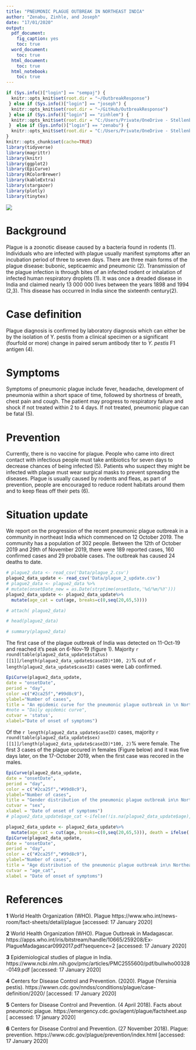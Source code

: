 ```yaml
---
title: "PNEUMONIC PLAGUE OUTBREAK IN NORTHEAST INDIA"
author: "Zenabu, Zinhle, and Joseph"
date: "17/01/2020"
output:
  pdf_document:
    fig_caption: yes
    toc: true
  word_document:
    toc: true
  html_document:
    toc: true
  html_notebook:
    toc: true
---
```


```r
if (Sys.info()["login"] == "sempaj") {
  knitr::opts_knit$set(root.dir = "~/OutbreakResponse")
 } else if (Sys.info()["login"] == "joseph") {
  knitr::opts_knit$set(root.dir = "~/GitHub/OutbreakResponse")
 } else if (Sys.info()["login"] == "zinhlem") {
  knitr::opts_knit$set(root.dir = "C:/Users/Private/OneDrive - Stellenbosch University/SACEMA Projects/GOARN-WHO/SMARTIES_ASSIGNMENT")
 }  else if (Sys.info()["login"] == "zenabu") {
  knitr::opts_knit$set(root.dir = "C:/Users/Private/OneDrive - Stellenbosch University/SACEMA Projects/GOARN-WHO/SMARTIES_ASSIGNMENT")
}
knitr::opts_chunk$set(cache=TRUE)
library(tidyverse)
library(magrittr)
library(knitr)
library(ggplot2)
library(EpiCurve)
library(RColorBrewer)
library(kableExtra)
library(stargazer)
library(plotly)
library(tinytex)
```

\newpage

![](arrow_image_croped.jpg)

# Background

Plague is a zoonotic disease caused by a bacteria found in rodents (1). Individuals who are infected with plague usually manifest symptoms after an incubation period of three to seven days. There are three main forms of the plague disease: bubonic, septicaemic and pneumonic (2). Transmission of the plague infection is through bites of an infected rodent or inhalation of infected human respiratory droplets (1). It was once a dreaded disease in India and claimed nearly 13 000 000 lives between the years 1898 and 1994 (2,3). This disease has occurred in India since the sixteenth century(2). 


# Case definition

Plague diagnosis is confirmed by laboratory diagnosis which can either be by the isolation of Y. pestis from a clinical specimen or a significant (fourfold or more) change in paired serum antibody titer to *Y. pestis* F1 antigen (4).

# Symptoms

Symptoms of pneumonic plague include fever, headache, development of pneumonia within a short space of time, followed by shortness of breath, chest pain and cough. The patient may progress to respiratory failure and shock if not treated within 2 to 4 days. If not treated, pneumonic plague can be fatal (5). 

# Prevention

Currently, there is no vaccine for plague. People who came into direct contact with infectious people must take antibiotics for seven days to decrease chances of being infected (5).  Patients who suspect they might be infected with plague must wear surgical masks to prevent spreading the diseases. Plague is usually caused by rodents and fleas, as part of prevention, people are encouraged to reduce rodent habitats around them and to keep fleas off their pets (6). 

# Situation update

We report on the progression of the recent pneumonic plague outbreak in a community in northeast India which commenced on 12 October 2019. The community has a population of 302 people. Between the 12th of October 2019 and 29th of November 2019, there were 189 reported cases, 160 confirmed cases and 29 probable cases. The outbreak has caused 24 deaths to date.

```r
# plague2_data <- read_csv('Data/plague_2.csv') 
plague2_data_update <- read_csv('Data/plague_2_update.csv') 
# plague2_data <- plague2_data %>%
# mutate(onsetDate_new = as.Date(strptime(onsetDate,'%d/%m/%Y')))
plague2_data_update <- plague2_data_update%>%
  mutate(age_cat = cut(age, breaks=c(0,seq(20,65,5))))

# attach( plague2_data)

# head(plague2_data)

# summary(plague2_data)
```

The first case of the plague outbreak of India was detected on 11-Oct-19 and reached it's peak on 6-Nov-19 (figure 1). Majority `r round(table(plague2_data_update$status)[[1]]/length(plague2_data_update$caseID)*100, 2)`% out of `r length(plague2_data_update$caseID)` cases were Lab confirmed.


```r
EpiCurve(plague2_data_update,
date = "onsetDate",
period = "day",
color =c("#2ca25f","#99d8c9"),
ylabel="Number of cases",
title = "An epidemic curve for the pneumonic plague outbreak in \n Northeast India by status 12 Oct 2019 - 29 Nov 2019",
#note = "Daily epidemic curve",
cutvar = 'status',
xlabel="Date of onset of symptoms")

```


Of the `r length(plague2_data_update$caseID)` cases, majority `r round(table(plague2_data_update$sex)[[1]]/length(plague2_data_update$caseID)*100, 2)`% were female. The first 3 cases of the plague occured in females (Figure below) and it was five days later, on the 17-October 2019, when the first case was recored in the males.

```r
EpiCurve(plague2_data_update,
date = "onsetDate",
period = "day",
color = c("#2ca25f","#99d8c9"),
ylabel="Number of cases",
title = "Gender distribution of the pneumonic plague outbreak in\n Northeast India 12 Oct 2019 - 29 Nov 2019",
cutvar = "sex",
xlabel = "Date of onset of symptoms")
# plague2_data_update$age_cat <-ifelse(!is.na(plague2_data_update$age),cut(plague2_data_update$age, c(0,seq(20, 60,5))), NA)

plague2_data_update <- plague2_data_update%>%
  mutate(age_cat = cut(age, breaks=c(0,seq(20,65,5))), death = ifelse(!is.na(deathDate), 1, 0) )
EpiCurve(plague2_data_update,
date = "onsetDate",
period = "day",
color = c("#2ca25f","#99d8c9"),
ylabel="Number of cases",
title = "Age distribution of the pneumonic plague outbreak in\n Northeast India 12 Oct 2019 - 29 Nov 2019",
cutvar = "age_cat",
xlabel = "Date of onset of symptoms")


```


# References

**1** World Health Organization (WHO). Plague https://www.who.int/news-room/fact-sheets/detail/plague [accessed: 17 January 2020]

**2** World Health Organization (WHO). Plague Outbreak in Madagascar. https://apps.who.int/iris/bitstream/handle/10665/259208/Ex-PlagueMadagascar0992017.pdf?sequence=2 [accessed: 17 January 2020]

**3** Epidemiological studies of plague in India. https://www.ncbi.nlm.nih.gov/pmc/articles/PMC2555600/pdf/bullwho00328-0149.pdf [accessed: 17 January 2020]

**4** Centers for Disease Control and Prevention. (2020).  Plague (Yersinia pestis). https://wwwn.cdc.gov/nndss/conditions/plague/case-definition/2020/ [accessed: 17 January 2020]

**5** Centers for Disease Control and Prevention. (4 April 2018). Facts about pneumonic plague. https://emergency.cdc.gov/agent/plague/factsheet.asp [ accessed: 17 january 2020]

**6** Centers for Disease Control and Prevention. (27 November 2018). Plague: prevention. https://www.cdc.gov/plague/prevention/index.html [accessed: 17 January 2020]
